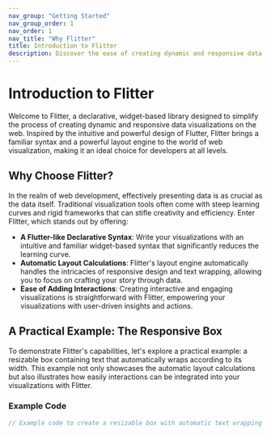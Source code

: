 ```yaml
---
nav_group: "Getting Started"
nav_group_order: 1
nav_order: 1
nav_title: "Why Flitter"
title: Introduction to Flitter
description: Discover the ease of creating dynamic and responsive data visualizations with Flitter.
---
```


# Introduction to Flitter

Welcome to Flitter, a declarative, widget-based library designed to simplify the process of creating dynamic and responsive data visualizations on the web. Inspired by the intuitive and powerful design of Flutter, Flitter brings a familiar syntax and a powerful layout engine to the world of web visualization, making it an ideal choice for developers at all levels.

## Why Choose Flitter?

In the realm of web development, effectively presenting data is as crucial as the data itself. Traditional visualization tools often come with steep learning curves and rigid frameworks that can stifle creativity and efficiency. Enter Flitter, which stands out by offering:

- **A Flutter-like Declarative Syntax**: Write your visualizations with an intuitive and familiar widget-based syntax that significantly reduces the learning curve.
- **Automatic Layout Calculations**: Flitter's layout engine automatically handles the intricacies of responsive design and text wrapping, allowing you to focus on crafting your story through data.
- **Ease of Adding Interactions**: Creating interactive and engaging visualizations is straightforward with Flitter, empowering your visualizations with user-driven insights and actions.

## A Practical Example: The Responsive Box

To demonstrate Flitter's capabilities, let's explore a practical example: a resizable box containing text that automatically wraps according to its width. This example not only showcases the automatic layout calculations but also illustrates how easily interactions can be integrated into your visualizations with Flitter.

### Example Code

```javascript
// Example code to create a resizable box with automatic text wrapping in Flitter
```

